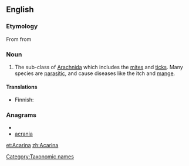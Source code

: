==English==

===Etymology===
{{wikipedia}}
From {{etyl|NL.}} from {{etyl|grc|en}} {{term|ἀκαρί||mite|tr=akari|lang=grc|sc=polytonic}}

===Noun===
{{infl|en|noun|g=p}}

# {{zoology}} The sub-class of [[Arachnida]] which includes the [[mite]]s and [[tick]]s. Many species are [[parasitic]], and cause diseases like the itch and [[mange]].

====Translations====
{{trans-top|sub-class of Arachnida}}
* Finnish: {{t|fi|punkit|p}}
{{trans-mid}}
{{trans-bottom}}

===Anagrams===
* {{alphagram|aaacinr}}
* [[acrania#English|acrania]]

[[Category:Taxonomic names]]

[[et:Acarina]]
[[zh:Acarina]]